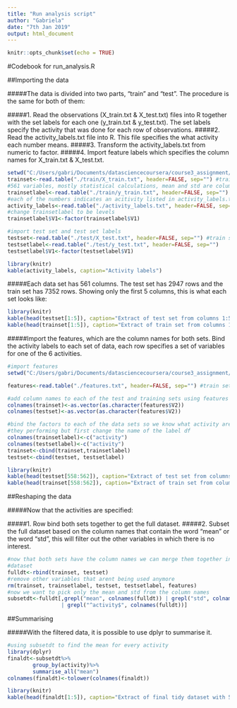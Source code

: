 ```yaml
---
title: "Run analysis script"
author: "Gabriela"
date: "7th Jan 2019"
output: html_document
---
```


```r
knitr::opts_chunk$set(echo = TRUE)
```

#Codebook for run_analysis.R

##Importing the data

#####The data is divided into two parts, "train" and "test". The procedure is the same for both of them: 

#####1. Read the observations (X_train.txt & X_test.txt) files into R together with the set labels for each one (y_train.txt & y_test.txt). The set labels specify the activity that was done for each row of observations. 
#####2. Read the activity_labels.txt file into R. This file specifies the what activity each number means. 
#####3. Transform the activity_labels.txt from numeric to factor.
#####4. Import feature labels which specifies the column names for X_train.txt & X_test.txt. 


```r
setwd("C:/Users/gabri/Documents/datasciencecoursera/course3_assignment/UCI HAR Dataset")
trainset<-read.table("./train/X_train.txt", header=FALSE, sep="") #train set with
#561 variables, mostly statistical calculations, mean and std are columns 
trainsetlabel<-read.table("./train/y_train.txt", header=FALSE, sep="") 
#each of the numbers indicates an acitivity listed in activity_labels.txt
activity_labels<-read.table("./activity_labels.txt", header=FALSE, sep=" ")
#change trainsetlabel to be levels 
trainsetlabel$V1<-factor(trainsetlabel$V1)

#import test set and test set labels 
testset<-read.table("./test/X_test.txt", header=FALSE, sep="") #train set with
testsetlabel<-read.table("./test/y_test.txt", header=FALSE, sep="") 
testsetlabel$V1<-factor(testsetlabel$V1)

```
```r
library(knitr)
kable(activity_labels, caption="Activity labels")
```

#####Each data set has 561 columns. The test set has 2947 rows and the train set has 7352 rows. Showing only the first 5 columns, this is what each set looks like:

```r
library(knitr)
kable(head(testset[1:5]), caption="Extract of test set from columns 1:5.")
kable(head(trainset[1:5]), caption="Extract of train set from columns 1:5.")
```

#####Import the features, which are the column names for both sets. Bind the activity labels to each set of data, each row specifies a set of variables for one of the 6 activities. 


```r
#import features 
setwd("C:/Users/gabri/Documents/datasciencecoursera/course3_assignment/UCI HAR Dataset")

features<-read.table("./features.txt", header=FALSE, sep="") #train set with

#add column names to each of the test and training sets using features 
colnames(trainset)<-as.vector(as.character(features$V2))
colnames(testset)<-as.vector(as.character(features$V2))

#bind the factors to each of the data sets so we know what activity are 
#they performing but first change the name of the label df
colnames(trainsetlabel)<-c("activity")
colnames(testsetlabel)<-c("activity")
trainset<-cbind(trainset,trainsetlabel)
testset<-cbind(testset, testsetlabel)

```
 
```r
library(knitr)
kable(head(testset[558:562]), caption="Extract of test set from columns 558 to 562.")
kable(head(trainset[558:562]), caption="Extract of train set from columns 558 to 562.")
```

##Reshaping the data 

#####Now that the activities are specified:

#####1. Row bind both sets together to get the full dataset. 
#####2. Subset the full dataset based on the column names that contain the word "mean" or the word "std", this will filter out the other variables in which there is no interest. 

```r
#now that both sets have the column names we can merge them together into one
#dataset 
fulldt<-rbind(trainset, testset)
#remove other variables that arent being used anymore 
rm(trainset, trainsetlabel, testset, testsetlabel, features)
#now we want to pick only the mean and std from the column names
subsetdt<-fulldt[,grepl("mean", colnames(fulldt)) | grepl("std", colnames(fulldt))
                 | grepl("^activity$", colnames(fulldt))]
```

##Summarising

#####With the filtered data, it is possible to use dplyr to summarise it. 

```r
#using subsetdt to find the mean for every activity 
library(dplyr)
finaldt<-subsetdt%>%
        group_by(activity)%>%
        summarise_all("mean")
colnames(finaldt)<-tolower(colnames(finaldt))
```

```r
library(knitr)
kable(head(finaldt[1:5]), caption="Extract of final tidy dataset with 5 out of 80 columns")

```
